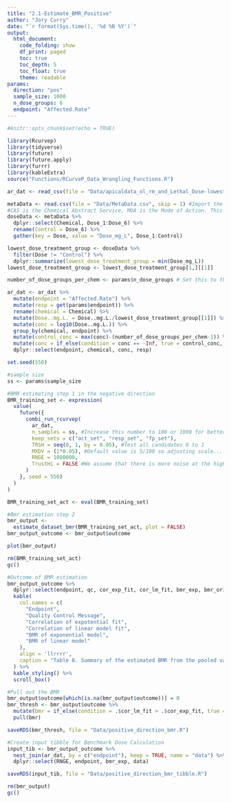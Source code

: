 ```yaml
---
title: "2.1-Estimate_BMR_Positive"
author: "Jory Curry"
date: "`r format(Sys.time(), '%d %B %Y')`"
output: 
  html_document:
    code_folding: show
    df_print: paged
    toc: true
    toc_depth: 5
    toc_float: true
    theme: readable
params:
  direction: "pos"
  sample_size: 1000
  n_dose_groups: 6
  endpoint: "Affected.Rate"
---
```


```r
#knitr::opts_chunk$set(echo = TRUE)
```

```r
library(Rcurvep)
library(tidyverse)
library(future)
library(future.apply)
library(furrr)
library(kableExtra)
source("Functions/RCurveP_Data_Wrangling_Functions.R")
```

```r
ar_dat <- read_csv(file = "Data/apicaldata_ol_rm_and_Lethal_Dose-lowest_dose_removed.csv")

metaData <- read.csv(file = "Data/MetaData.csv", skip = 1) #Import the Meta Data that includes information about the data in the folders
#CAS is the Chemical Abstract Service, MOA is the Mode of Action. This table includes useful information about the exposure concentrations for each chemical dose in mg/L. We'll use this later to create our final data frame
doseData <- metaData %>%
  dplyr::select(Chemical, Dose_1:Dose_6) %>%
  rename(Control = Dose_6) %>%
  gather(key = Dose, value = "Dose_mg_L", Dose_1:Control)

lowest_dose_treatment_group <- doseData %>%
  filter(Dose != "Control") %>%
  dplyr::summarize(lowest_dose_treatment_group = min(Dose_mg_L))
lowest_dose_treatment_group <- lowest_dose_treatment_group[1,][[1]]

number_of_dose_groups_per_chem <- params$n_dose_groups # Set this to the number of dose groups you have (including control)
```

```r
ar_dat <- ar_dat %>%
  mutate(endpoint = "Affected.Rate") %>%
  mutate(resp = get(params$endpoint)) %>%
  rename(chemical = Chemical) %>%
  mutate(Dose..mg.L. = Dose..mg.L./lowest_dose_treatment_group[[1]]) %>%
  mutate(conc = log10(Dose..mg.L.)) %>%
  group_by(chemical, endpoint) %>%
  mutate(control_conc = max(conc)-(number_of_dose_groups_per_chem-1)) %>% #making sure there are no infinite values for concentrations. Controls are made to be 1 dose group down from the lowest concentration
  mutate(conc = if_else(condition = conc == -Inf, true = control_conc, false = conc)) %>%
  dplyr::select(endpoint, chemical, conc, resp)
```

```r
set.seed(550)

#sample size
ss <- params$sample_size

#BMR estimating step 1 in the negative direction
BMR_training_set <- expression(
  value(
    future({
      combi_run_rcurvep(
        ar_dat,
        n_samples = ss, #Increase this number to 100 or 1000 for better results (takes a long time to run)
        keep_sets = c("act_set", "resp_set", "fp_set"),
        TRSH = seq(0, 1, by = 0.05), #Test all candidates 0 to 1
        MXDV = (1*0.05), #Default value is 5/100 so adjusting scale... Maximum allowed deviation from monotonicity (default = 5).
        RNGE = 1000000,
        TrustHi = FALSE #We assume that there is more noise at the higher concentration, so if two correction sets are equal, go with the lower concentration set
      )
    }, seed = 550)
  )
)

BMR_training_set_act <- eval(BMR_training_set)
```

```r
#Bmr estimation step 2
bmr_output <-
  estimate_dataset_bmr(BMR_training_set_act, plot = FALSE)
bmr_output_outcome <- bmr_output$outcome

plot(bmr_output)
```

```r
rm(BMR_training_set_act)
gc()
```

```r
#Outcome of BMR estimation
bmr_output_outcome %>%
  dplyr::select(endpoint, qc, cor_exp_fit, cor_lm_fit, bmr_exp, bmr_ori) %>%
  kable(
    col.names = c(
      "Endpoint",
      "Quality Control Message",
      "Correlation of expotential fit",
      "Correlation of linear model fit",
      "BMR of exponential model",
      "BMR of linear model"
    ),
    align = 'llrrrr',
    caption = "Table 8. Summary of the estimated BMR from the pooled variance from varying thresholds"
  ) %>%
  kable_styling() %>%
  scroll_box()
```

```r
#Pull out the BMR
bmr_output$outcome[which(is.na(bmr_output$outcome))] = 0
bmr_thresh <- bmr_output$outcome %>%
  mutate(bmr = if_else(condition = .$cor_lm_fit > .$cor_exp_fit, true = .$bmr_ori, false = .$bmr_exp)) %>%
  pull(bmr)

saveRDS(bmr_thresh, file = "Data/positive_direction_bmr.R")

#Create input tibble for Benchmark Dose Calculation
input_tib <- bmr_output_outcome %>%
  nest_join(ar_dat, by = c("endpoint"), keep = TRUE, name = "data") %>%
  dplyr::select(RNGE, endpoint, bmr_exp, data)

saveRDS(input_tib, file = "Data/positive_direction_bmr_tibble.R")
```

```r
rm(bmr_output)
gc()
```

